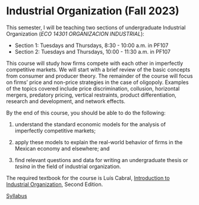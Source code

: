 # Industrial Organization (Fall 2023)

This semester, I will be teaching two sections of undergraduate Industrial Organization (*ECO	14301	ORGANIZACION INDUSTRIAL*):

- Section 1: Tuesdays and Thursdays, 8:30 - 10:00 a.m. in PF107
- Section 2: Tuesdays and Thursdays, 10:00 - 11:30 a.m. in PF107

This course will study how firms compete with each other in imperfectly competitive markets. We will start with a brief review of the basic concepts from consumer and producer theory. The remainder of the course will focus on firms' price and non-price strategies in the case of oligopoly. Examples of the topics covered include price discrimination, collusion, horizontal mergers, predatory pricing, vertical restraints, product differentiation, research and development, and network effects.

By the end of this course, you should be able to do the following:

1. understand the standard economic models for the analysis of imperfectly competitive markets;

2. apply these models to explain the real-world behavior of firms in the Mexican economy and elsewhere; and

3. find relevant questions and data for writing an undergraduate thesis or *tesina* in the field of industrial organization.

The required textbook for the course is Luís Cabral, [Introduction to Industrial Organization](https://mitpress.mit.edu/9780262035941/introduction-to-industrial-organization/), Second Edition.

[Syllabus](/files/2023-S2-io-syllabus.pdf)

